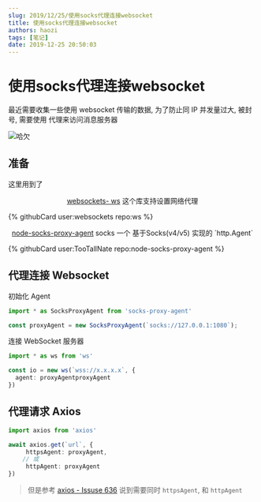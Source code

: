 ```yaml
---
slug: 2019/12/25/使用socks代理连接websocket
title: 使用socks代理连接websocket
authors: haozi
tags: [笔记]
date: 2019-12-25 20:50:03
---
```


# 使用socks代理连接websocket

最近需要收集一些使用 websocket 传输的数据,  为了防止同 IP 并发量过大,  被封号, 需要使用 代理来访问消息服务器

![哈欠](../static/sticker/tang.png)

<!--truncate-->

## 准备

这里用到了
<center>
<a target="_blank" href="https://github.com/websockets/ws" _tr>
websockets- ws</a>
这个库支持设置网络代理
</center>

{% githubCard user:websockets repo:ws %}



<center>
<a target="_blank" href="https://github.com/TooTallNate/node-socks-proxy-agent" _tr>node-socks-proxy-agent</a>
socks
一个 基于Socks(v4/v5) 实现的 `http.Agent`
</center>

{% githubCard user:TooTallNate repo:node-socks-proxy-agent %}

## 代理连接 Websocket

初始化 Agent

```typescript
import * as SocksProxyAgent from 'socks-proxy-agent'

const proxyAgent = new SocksProxyAgent(`socks://127.0.0.1:1080`);
```

连接 WebSocket 服务器

```typescript
import * as ws from 'ws'

const io = new ws(`wss://x.x.x.x`, {
  agent: proxyAgentproxyAgent
})
```



## 代理请求  Axios

```typescript
import axios from 'axios'

await axios.get(`url`, {
     httpsAgent: proxyAgent,
    // 或
     httpAgent: proxyAgent
})
```


>  但是参考 [axios - Issuse 636](https://github.com/axios/axios/issues/636) 说到需要同时 `httpsAgent`, 和 `httpAgent`
>

